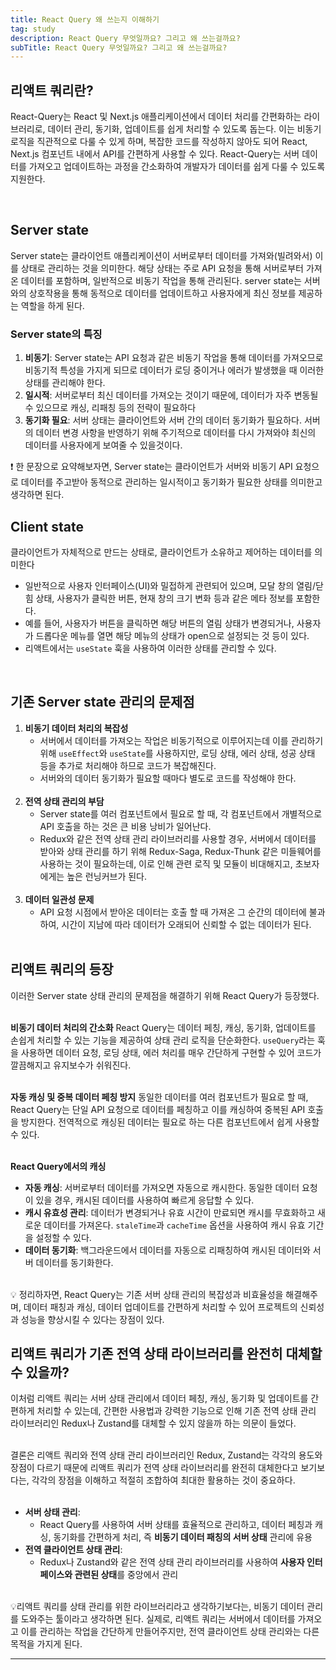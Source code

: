```yaml
---
title: React Query 왜 쓰는지 이해하기
tag: study
description: React Query 무엇일까요? 그리고 왜 쓰는걸까요?
subTitle: React Query 무엇일까요? 그리고 왜 쓰는걸까요?
---
```



## 리액트 쿼리란?

React-Query는 React 및 Next.js 애플리케이션에서 데이터 처리를 간편화하는 라이브러리로, 데이터 관리, 동기화, 업데이트를 쉽게 처리할 수 있도록 돕는다. 이는 비동기 로직을 직관적으로 다룰 수 있게 하며, 복잡한 코드를 작성하지 않아도 되어 React, Next.js 컴포넌트 내에서 API를 간편하게 사용할 수 있다. React-Query는 서버 데이터를 가져오고 업데이트하는 과정을 간소화하여 개발자가 데이터를 쉽게 다룰 수 있도록 지원한다.

<br />

## Server state

Server state는 클라이언트 애플리케이션이 서버로부터 데이터를 가져와(빌려와서) 이를 상태로 관리하는 것을 의미한다. 해당 상태는 주로 API 요청을 통해 서버로부터 가져온 데이터를 포함하며, 일반적으로 비동기 작업을 통해 관리된다. server state는 서버와의 상호작용을 통해 동적으로 데이터를 업데이트하고 사용자에게 최신 정보를 제공하는 역할을 하게 된다.

### Server state의 특징

1. **비동기**: Server state는 API 요청과 같은 비동기 작업을 통해 데이터를 가져오므로 비동기적 특성을 가지게 되므로 데이터가 로딩 중이거나 에러가 발생했을 때 이러한 상태를 관리해야 한다.
2. **일시적**: 서버로부터 최신 데이터를 가져오는 것이기 때문에, 데이터가 자주 변동될 수 있으므로 캐싱, 리패칭 등의 전략이 필요하다
3. **동기화 필요**: 서버 상태는 클라이언트와 서버 간의 데이터 동기화가 필요하다. 서버의 데이터 변경 사항을 반영하기 위해 주기적으로 데이터를 다시 가져와야 최신의 데이터를 사용자에게 보여줄 수 있을것이다.

<Callout>
❗ 한 문장으로 요약해보자면, Server state는 클라이언트가 서버와 비동기 API 요청으로 데이터를 주고받아 동적으로 관리하는 일시적이고 동기화가 필요한 상태를 의미한고 생각하면 된다.

</Callout>

<br />

## Client state

클라이언트가 자체적으로 만드는 상태로, 클라이언트가 소유하고 제어하는 데이터를 의미한다

- 일반적으로 사용자 인터페이스(UI)와 밀접하게 관련되어 있으며, 모달 창의 열림/닫힘 상태, 사용자가 클릭한 버튼, 현재 창의 크기 변화 등과 같은 메타 정보를 포함한다.
- 예를 들어, 사용자가 버튼을 클릭하면 해당 버튼의 열림 상태가 변경되거나, 사용자가 드롭다운 메뉴를 열면 해당 메뉴의 상태가 open으로 설정되는 것 등이 있다.
- 리액트에서는 `useState` 훅을 사용하여 이러한 상태를 관리할 수 있다.

<br />

## 기존 Server state 관리의 문제점

1. **비동기 데이터 처리의 복잡성**
   - 서버에서 데이터를 가져오는 작업은 비동기적으로 이루어지는데 이를 관리하기 위해 `useEffect`와 `useState`를 사용하지만, 로딩 상태, 에러 상태, 성공 상태 등을 추가로 처리해야 하므로 코드가 복잡해진다.
   - 서버와의 데이터 동기화가 필요할 때마다 별도로 코드를 작성해야 한다.<br/><br/>
2. **전역 상태 관리의 부담**
   - Server state를 여러 컴포넌트에서 필요로 할 때, 각 컴포넌트에서 개별적으로 API 호출을 하는 것은 큰 비용 낭비가 일어난다.
   - Redux와 같은 전역 상태 관리 라이브러리를 사용할 경우, 서버에서 데이터를 받아와 상태 관리를 하기 위해 Redux-Saga, Redux-Thunk 같은 미들웨어를 사용하는 것이 필요하는데, 이로 인해 관련 로직 및 모듈이 비대해지고, 초보자에게는 높은 런닝커브가 된다.<br/><br/>
3. **데이터 일관성 문제**
   - API 요청 시점에서 받아온 데이터는 호출 할 때 가져온 그 순간의 데이터에 불과하여, 시간이 지남에 따라 데이터가 오래되어 신뢰할 수 없는 데이터가 된다.<br /><br />

## 리액트 쿼리의 등장

이러한 Server state 상태 관리의 문제점을 해결하기 위해 React Query가 등장했다.<br /><br />

**비동기 데이터 처리의 간소화**
React Query는 데이터 페칭, 캐싱, 동기화, 업데이트를 손쉽게 처리할 수 있는 기능을 제공하여 상태 관리 로직을 단순화한다. `useQuery`라는 훅을 사용하면 데이터 요청, 로딩 상태, 에러 처리를 매우 간단하게 구현할 수 있어 코드가 깔끔해지고 유지보수가 쉬워진다.<br /><br />

**자동 캐싱 및 중복 데이터 페칭 방지**
동일한 데이터를 여러 컴포넌트가 필요로 할 때, React Query는 단일 API 요청으로 데이터를 페칭하고 이를 캐싱하여 중복된 API 호출을 방지한다. 전역적으로 캐싱된 데이터는 필요로 하는 다른 컴포넌트에서 쉽게 사용할 수 있다.<br /><br />

**React Query에서의 캐싱**

- **자동 캐싱**:
  서버로부터 데이터를 가져오면 자동으로 캐시한다. 동일한 데이터 요청이 있을 경우, 캐시된 데이터를 사용하여 빠르게 응답할 수 있다.
- **캐시 유효성 관리**:
  데이터가 변경되거나 유효 시간이 만료되면 캐시를 무효화하고 새로운 데이터를 가져온다. `staleTime`과 `cacheTime` 옵션을 사용하여 캐시 유효 기간을 설정할 수 있다.
- **데이터 동기화**:
  백그라운드에서 데이터를 자동으로 리패칭하여 캐시된 데이터와 서버 데이터를 동기화한다.<br /><br />

<Callout>
💡  정리하자면, React Query는 기존 서버 상태 관리의 복잡성과 비효율성을 해결해주며, 데이터 패칭과 캐싱, 데이터 업데이트를 간편하게 처리할 수 있어 프로젝트의 신뢰성과 성능을 향상시킬 수 있다는 장점이 있다.

</Callout>

<br />

## 리액트 쿼리가 기존 전역 상태 라이브러리를 완전히 대체할 수 있을까?

이처럼 리액트 쿼리는 서버 상태 관리에서 데이터 페칭, 캐싱, 동기화 및 업데이트를 간편하게 처리할 수 있는데, 간편한 사용법과 강력한 기능으로 인해 기존 전역 상태 관리 라이브러리인 Redux나 Zustand를 대체할 수 있지 않을까 하는 의문이 들었다.<br /><br />

결론은 리액트 쿼리와 전역 상태 관리 라이브러리인 Redux, Zustand는 각각의 용도와 장점이 다르기 때문에 리액트 쿼리가 전역 상태 라이브러리를 완전히 대체한다고 보기보다는, 각각의 장점을 이해하고 적절히 조합하여 최대한 활용하는 것이 중요하다.<br /><br />

- **서버 상태 관리**:
  - React Query를 사용하여 서버 상태를 효율적으로 관리하고, 데이터 페칭과 캐싱, 동기화를 간편하게 처리, 즉 **비동기 데이터 패칭의 서버 상태** 관리에 유용
- **전역 클라이언트 상태 관리**:
  - Redux나 Zustand와 같은 전역 상태 관리 라이브러리를 사용하여 **사용자 인터페이스와 관련된 상태**를 중앙에서 관리 <br/><br/>

<Callout>
  💡리액트 쿼리를 상태 관리를 위한 라이브러리라고 생각하기보다는, 비동기 데이터 관리를 도와주는
  툴이라고 생각하면 된다. 실제로, 리액트 쿼리는 서버에서 데이터를 가져오고 이를 관리하는 작업을
  간단하게 만들어주지만, 전역 클라이언트 상태 관리와는 다른 목적을 가지게 된다.
</Callout>
<br />

---
